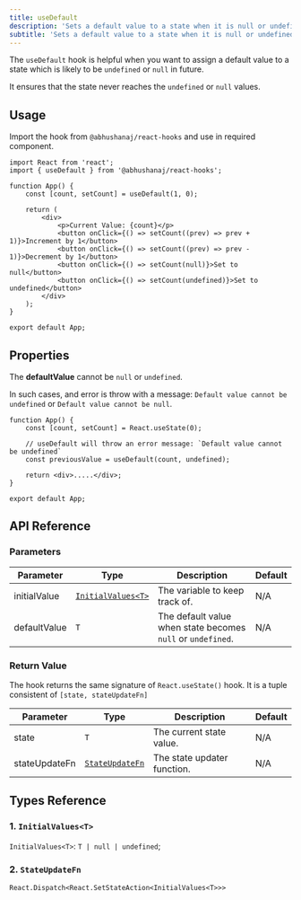 ```yaml
---
title: useDefault
description: 'Sets a default value to a state when it is null or undefined'
subtitle: 'Sets a default value to a state when it is null or undefined'
---
```



The `useDefault` hook is helpful when you want to assign a default value to a state which is likely to be `undefined` or `null` in future.

It ensures that the state never reaches the `undefined` or `null` values.

<DemoWrapper title="useDefault">
	<Example client:load />
</DemoWrapper>

## Usage

Import the hook from `@abhushanaj/react-hooks` and use in required component.

```tsx title="./src/App.tsx" ins={2,5}
import React from 'react';
import { useDefault } from '@abhushanaj/react-hooks';

function App() {
	const [count, setCount] = useDefault(1, 0);

	return (
		<div>
			<p>Current Value: {count}</p>
			<button onClick={() => setCount((prev) => prev + 1)}>Increment by 1</button>
			<button onClick={() => setCount((prev) => prev - 1)}>Decrement by 1</button>
			<button onClick={() => setCount(null)}>Set to null</button>
			<button onClick={() => setCount(undefined)}>Set to undefined</button>
		</div>
	);
}

export default App;
```

## Properties

The **defaultValue** cannot be `null` or `undefined`.

In such cases, and error is throw with a message: `Default value cannot be undefined` or `Default value cannot be null`.

```tsx title="./src/App.tsx" del={5}
function App() {
	const [count, setCount] = React.useState(0);

	// useDefault will throw an error message: `Default value cannot be undefined`
	const previousValue = useDefault(count, undefined);

	return <div>.....</div>;
}

export default App;
```

## API Reference

### Parameters

| Parameter    | Type                                    | Description                                                 | Default |
| ------------ | --------------------------------------- | ----------------------------------------------------------- | ------- |
| initialValue | [`InitialValues<T>`](#1-initialvaluest) | The variable to keep track of.                              | N/A     |
| defaultValue | `T`                                     | The default value when state becomes `null` or `undefined`. | N/A     |

### Return Value

The hook returns the same signature of `React.useState()` hook. It is a tuple consistent of `[state, stateUpdateFn]`

| Parameter     | Type                                | Description                 | Default |
| ------------- | ----------------------------------- | --------------------------- | ------- |
| state         | `T`                                 | The current state value.    | N/A     |
| stateUpdateFn | [`StateUpdateFn`](#2-stateupdatefn) | The state updater function. | N/A     |

## Types Reference

### 1. `InitialValues<T>`

`InitialValues<T>`: `T | null | undefined`;

### 2. `StateUpdateFn`

`React.Dispatch<React.SetStateAction<InitialValues<T>>>`
